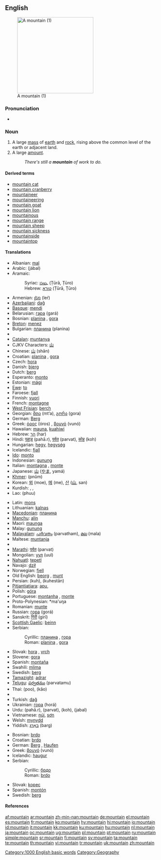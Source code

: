 ==English==
[[Image:Winter_sun_on_Norwegian_mountain.jpg|thumb|right|250px|A mountain (1)]]

===Pronunciation===
* {{audio|en-us-mountain.ogg|Audio (US)}}

===Noun===
{{en-noun}}

# A large [[mass]] of [[earth]] and [[rock]], rising above the common level of the earth or adjacent land.
# A large [[amount]].
#: ''There's still a '''mountain''' of work to do.''

{{wikipedia}}

====Derived terms====
* [[mountain cat]]
* [[mountain cranberry]]
* [[mountaineer]]
* [[mountaineering]]
* [[mountain goat]]
* [[mountain lion]]
* [[mountainous]]
* [[mountain range]]
* [[mountain sheep]]
* [[mountain sickness]]
* [[mountainside]]
* [[mountaintop]]

====Translations====
{{trans-top|large mass of earth and rock}}
* Albanian: [[mal]] {{m}}
* Arabic: {{Arab|[[جبل|جَبَلٌ]]}} (jábal) {{m}}
* Aramaic:
*: Syriac: [[ܛܘܪܐ]] (Ṭūrā, Ṭūro) {{m}}
*: Hebrew: [[טורא]] (Ṭūrā, Ṭūro) {{m}}
* Armenian: [[լեռ]] (leŕ)
* [[Azerbaijani]]: [[dağ]]
* [[Basque]]: [[mendi]]
* Belarusian: [[гара]] (gará) {{f}}
* Bosnian: [[planina#Bosnian|planina]] {{f}}, [[gora#Bosnian|gora]] {{f}}
* [[Breton]]: [[menez]] {{m}}
* Bulgarian: [[планина#Bulgarian|планина]] (planina) {{f}}
* {{trreq|Burmese}}
* [[Catalan]]: [[muntanya]] {{f}}
* CJKV Characters: [[山]]
* Chinese: [[山]] (shān)
* Croatian: [[planina#Croatian|planina]] {{f}}, [[gora#Croatian|gora]] {{f}}
* Czech: [[hora]] {{f}}
* Danish: [[bjerg]] {{n}}
* Dutch: [[berg]] {{m}}
* Esperanto: [[monto]]
* Estonian: [[mägi]]
* [[Ewe]]: [[to]] {{n}}
* Faroese: [[fjall]] {{n}}
* Finnish: [[vuori]]
* French: [[montagne]] {{f}}
* [[West Frisian]]: [[berch]]
* Georgian: [[მთა]] (mt‘a), [[გორა]] (gora)
* German: [[Berg]] {{m}}
* Greek: [[όρος]] (óros) {{n}}, [[βουνό]] (vunó) {{n}}
* Hawaiian: [[mauna]], [[kuahiwi]]
* Hebrew: [[הר]]  (har)
* Hindi: [[पहाड़]] (pahā.r), [[पर्वत]] (parvat), [[कोह]] (koh)
* Hungarian: [[hegy]], [[hegység]] {{p}}
* Icelandic: [[fjall]] {{n}}
* [[Ido]]: [[monto]]
* Indonesian: [[gunung]]
* Italian: [[montagna]] {{f}}, [[monte]] {{m}}
* Japanese: [[山]] ([[やま]], yamá)
* [[Khmer]]: {{Khmr|[[ភ្នំ]]}} (pnŭm)
* Korean: [[뫼]] (moe), [[메]] (me), [[산]] ([[山]], san)
* Kurdish: {{KUchar|[[شاخ]]}}, {{KUchar|[[چیا]]}}, {{KUchar|[[کێو]]}}
* Lao: {{Laoo|[[ພູ]]}} (phuu)
{{trans-mid}}
* Latin: [[mons]] {{m}}
* Lithuanian: [[kalnas]] {{m}}
* [[Macedonian]]: [[планина]] {{f}}
* [[Manchu]]: [[alin]]
* Maori: [[maunga]]
* Malay: [[gunung]]
* [[Malayalam]]: [[പര്‍വതം]] (parvatham), [[മല]] (mala)
* Maltese: [[muntanja]] {{f}}
* {{trreq|Maori}}
* [[Marathi]]: [[पर्वत]] (parvat)
* Mongolian: [[уул]] (uul)
* [[Nahuatl]]: [[tepetl]]
* Navajo: [[dził]]
* Norwegian: [[fjell]] {{n}}
* Old English: [[beorg]] {{m}}, [[munt]]
* Persian: {{fa-Arab|[[کوه]]}} (kuh), {{fa-Arab|[[کوهستان]]}} (kuhestān)
* [[Pitjantjatjara]]: [[apu]], {{unicode|[[puḻi]]}}
* Polish: [[góra]] {{f}}
* Portuguese: [[montanha]] {{f}}, [[monte]] {{m}}
* Proto-Polynesian: *ma'uŋa
* Romanian: [[munte]] {{m}}
* Russian: [[гора]] (gorá) {{f}}
* Sanskrit: [[गिरी]] (girī) {{g|Sanskrit}}
* [[Scottish Gaelic]]: [[beinn]] {{f}}
* Serbian:
*: Cyrillic: [[планина#Serbian|планина]] {{f}}, [[гора#Serbian|гора]] {{f}}
*: Roman: [[planina#Serbian|planina]] {{f}}, [[gora#Serbian|gora]] {{f}}
* Slovak: [[hora]] {{f}}, [[vrch]] {{m}}
* Slovene: [[gora]] {{f}}
* Spanish: [[montaña]] {{f}}
* Swahili: [[mlima]]
* Swedish: [[berg]] {{n}}
* [[Tamazight]]: [[adrar]] {{m}}
* [[Telugu]]: [[పర్వతము]] (parvatamu)
* Thai: {{Thai|[[ภู]]}} (poo), {{Thai|[[เขา]]}} (kăo)
* {{trreq|Tibetan}}
* Turkish: [[dağ]]
* Ukrainian: [[гора]] (horá) {{f}}
* Urdu: {{ur-Arab|[[پہاڑ]]}} (pahā.r), {{ur-Arab|[[پروت]]}} (parvat), {{ur-Arab|[[کوہ]]}} (koh), {{ur-Arab|[[حبل]]}} (jabal)
* Vietnamese: [[núi]], [[sơn]]
* Welsh: [[mynydd]]
* Yiddish: [[באַרג]] (barg) {{m}}
{{trans-bottom}}

{{trans-top|large amount}}
* Bosnian: [[brdo]] {{n}}
* Croatian: [[brdo]] {{n}}
* German: [[Berg]] {{m}}, [[Haufen]] {{m}}
* Greek: [[βουνό]] (vunó) {{n}}
* Icelandic: [[haugur]] {{m}}
* Serbian:
*: Cyrillic: [[брдо]] {{n}}
*: Roman: [[brdo]] {{n}}
{{trans-mid}}
* Slovak: [[kopec]] {{m}}
* Spanish: [[montón]] {{m}}
* Swedish: [[berg]] {{n}}
{{trans-bottom}}

====References====
{{R:Century 1911}}
{{R:Webster 1913}}

[[Category:1000 English basic words]]
[[Category:Geography]]

[[af:mountain]]
[[ar:mountain]]
[[zh-min-nan:mountain]]
[[de:mountain]]
[[el:mountain]]
[[es:mountain]]
[[fr:mountain]]
[[ko:mountain]]
[[hy:mountain]]
[[hi:mountain]]
[[io:mountain]]
[[id:mountain]]
[[it:mountain]]
[[kk:mountain]]
[[ku:mountain]]
[[hu:mountain]]
[[nl:mountain]]
[[ja:mountain]]
[[oc:mountain]]
[[ug:mountain]]
[[pl:mountain]]
[[pt:mountain]]
[[ru:mountain]]
[[simple:mountain]]
[[sr:mountain]]
[[fi:mountain]]
[[sv:mountain]]
[[ta:mountain]]
[[te:mountain]]
[[th:mountain]]
[[vi:mountain]]
[[tr:mountain]]
[[uk:mountain]]
[[zh:mountain]]